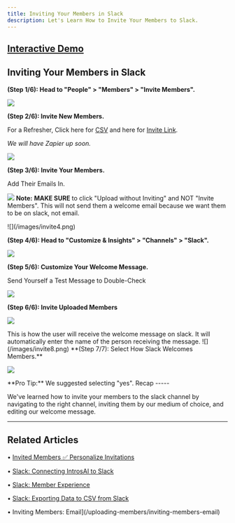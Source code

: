 ```yaml
---
title: Inviting Your Members in Slack
description: Let's Learn How to Invite Your Members to Slack.
---
```

[Interactive Demo](https://intros-ai.navattic.com/m9kg0enr)
-----------------------------------------------------------

## Inviting Your Members in Slack 

**(Step 1/6): Head to "People" > "Members" > "Invite Members".**

![](/images/invite1.png)

**(Step 2/6): Invite New Members.**

For a Refresher, Click here for [CSV](/uploading-members/csv) and here for [Invite Link](uploading-members/invite-link). 

_We will have Zapier up soon._

![](/images/invite2.png)

**(Step 3/6): Invite Your Members.**

Add Their Emails In.

![](/images/invite3.png)
<Note>
    **Note:** **MAKE SURE** to click "Upload without Inviting" and NOT "Invite Members". This will not send them a welcome email because we want them to be on slack, not email. 

</Note>
![](/images/invite4.png)


**(Step 4/6): Head to "Customize & Insights" > "Channels" > "Slack".**

![](/images/invite5.png)

**(Step 5/6): Customize Your Welcome Message.**

Send Yourself a Test Message to Double-Check

![](/images/invite6.png)

**(Step 6/6): Invite Uploaded Members**

![](/images/invite7.png)

<Note>
This is how the user will receive the welcome message on slack. It will automatically enter the name of the person receiving the message. 
![](/images/invite8.png)

</Note>
**(Step 7/7): Select How Slack Welcomes Members.**

![](/images/invite9.png)


<Tip>
    **Pro Tip:** We suggested selecting "yes". 


</Tip>
Recap
-----

We've learned how to invite your members to the slack channel by navigating to the right channel, inviting them by our medium of choice, and editing our welcome message.

* * *

## Related Articles

• [Invited Members ✅ Personalize Invitations](/getting-started/invited-members)

• [Slack: Connecting IntrosAI to Slack](/setting-up-slack/connect-introsai)

• [Slack: Member Experience](/setting-up-slack/member-experience)

• [Slack: Exporting Data to CSV from Slack](/setting-up-slack/exporting-data)

• Inviting Members: Email](/uploading-members/inviting-members-email)
